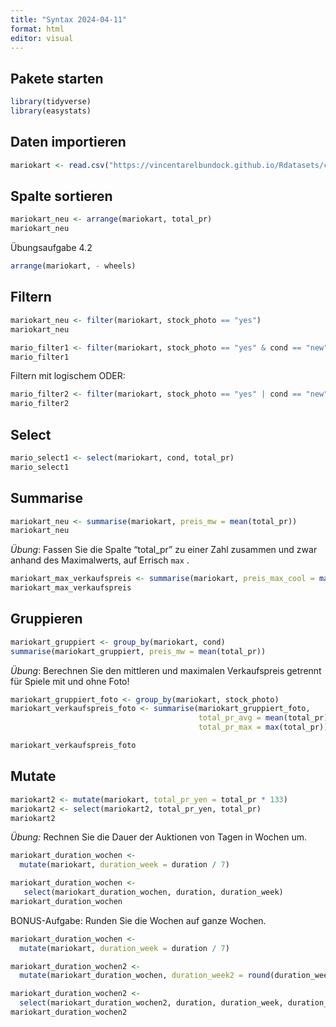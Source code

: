 ```yaml
---
title: "Syntax 2024-04-11"
format: html
editor: visual
---
```


## Pakete starten

```r
library(tidyverse)
library(easystats)
```

## Daten importieren

```r
mariokart <- read.csv("https://vincentarelbundock.github.io/Rdatasets/csv/openintro/mariokart.csv")
```

## Spalte sortieren

```r
mariokart_neu <- arrange(mariokart, total_pr)
mariokart_neu
```

Übungsaufgabe 4.2

```r
arrange(mariokart, - wheels)
```

## Filtern

```r
mariokart_neu <- filter(mariokart, stock_photo == "yes")
mariokart_neu
```

```r
mario_filter1 <- filter(mariokart, stock_photo == "yes" & cond == "new")
mario_filter1
```

Filtern mit logischem ODER:

```r
mario_filter2 <- filter(mariokart, stock_photo == "yes" | cond == "new")
mario_filter2
```

## Select

```r
mario_select1 <- select(mariokart, cond, total_pr)
mario_select1
```

## Summarise

```r
mariokart_neu <- summarise(mariokart, preis_mw = mean(total_pr))
mariokart_neu
```

*Übung*: Fassen Sie die Spalte "total_pr" zu einer Zahl zusammen und zwar anhand des Maximalwerts, auf Errisch `max` .

```r
mariokart_max_verkaufspreis <- summarise(mariokart, preis_max_cool = max(total_pr))
mariokart_max_verkaufspreis
```

## Gruppieren

```r
mariokart_gruppiert <- group_by(mariokart, cond)
summarise(mariokart_gruppiert, preis_mw = mean(total_pr))
```

*Übung*: Berechnen Sie den mittleren und maximalen Verkaufspreis getrennt für Spiele mit und ohne Foto!

```r
mariokart_gruppiert_foto <- group_by(mariokart, stock_photo)
mariokart_verkaufspreis_foto <- summarise(mariokart_gruppiert_foto,
                                          total_pr_avg = mean(total_pr),
                                          total_pr_max = max(total_pr))

mariokart_verkaufspreis_foto
```

## Mutate

```r
mariokart2 <- mutate(mariokart, total_pr_yen = total_pr * 133)
mariokart2 <- select(mariokart2, total_pr_yen, total_pr)
mariokart2
```

*Übung:* Rechnen Sie die Dauer der Auktionen von Tagen in Wochen um.

```r
mariokart_duration_wochen <- 
  mutate(mariokart, duration_week = duration / 7)

mariokart_duration_wochen <-
   select(mariokart_duration_wochen, duration, duration_week)
mariokart_duration_wochen
```

BONUS-Aufgabe: Runden Sie die Wochen auf ganze Wochen.

```r
mariokart_duration_wochen <- 
  mutate(mariokart, duration_week = duration / 7)

mariokart_duration_wochen2 <-
  mutate(mariokart_duration_wochen, duration_week2 = round(duration_week, digits = 0))

mariokart_duration_wochen2 <-
  select(mariokart_duration_wochen2, duration, duration_week, duration_week2)
mariokart_duration_wochen2
```
